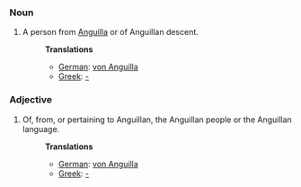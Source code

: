 ===Noun===
#A person from [[Anguilla]] or of Anguillan descent.
#:'''Translations'''
#:*[[German]]: [[von Anguilla]]
#:*[[Greek]]: [[-]]

===Adjective===
#Of, from, or pertaining to Anguillan, the Anguillan people or the Anguillan language.
#:'''Translations'''
#:*[[German]]: [[von Anguilla]]
#:*[[Greek]]: [[-]]